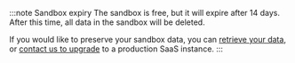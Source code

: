 :::note Sandbox expiry
The sandbox is free, but it will expire after 14 days. After this time, all data in the sandbox will be deleted.

If you would like to preserve your sandbox data, you can [retrieve your data](/developers/weaviate/manage-data/read-all-objects.mdx), or [contact us to upgrade](/pricing#register) to a production SaaS instance.
:::
